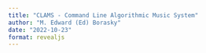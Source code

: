 ```yaml
---
title: "CLAMS - Command Line Algorithmic Music System"
author: "M. Edward (Ed) Borasky"
date: "2022-10-23"
format: revealjs
---
```


